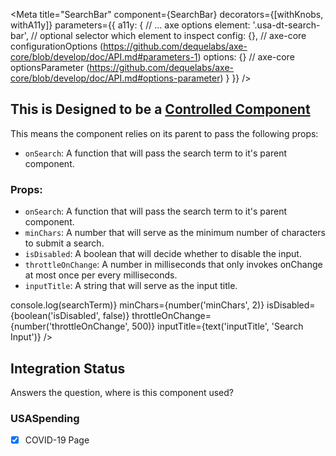 

<Meta
    title="SearchBar"
    component={SearchBar}
    decorators={[withKnobs, withA11y]}
    parameters={{
        a11y: {
            // ... axe options
            element: '.usa-dt-search-bar', // optional selector which element to inspect
            config: {}, // axe-core configurationOptions (https://github.com/dequelabs/axe-core/blob/develop/doc/API.md#parameters-1)
            options: {} // axe-core optionsParameter (https://github.com/dequelabs/axe-core/blob/develop/doc/API.md#options-parameter)
        }
    }}
/>

## This is Designed to be a [Controlled Component](https://reactjs.org/docs/forms.html#controlled-components)
This means the component relies on its parent to pass the following props:
 - `onSearch`: A function that will pass the search term to it's parent component.
 
### Props:
 - `onSearch`: A function that will pass the search term to it's parent component.
 - `minChars`: A number that will serve as the minimum number of characters to submit a search.
 - `isDisabled`: A boolean that will decide whether to disable the input.
 - `throttleOnChange`:  A number in milliseconds that only invokes onChange at most once per every milliseconds.
 - `inputTitle`: A string that will serve as the input title.

<Preview>
    <Story name='SearchBar'>
        <SearchBar
            setQuery={(searchTerm) => console.log(searchTerm)}
            minChars={number('minChars', 2)}
            isDisabled={boolean('isDisabled', false)}
            throttleOnChange={number('throttleOnChange', 500)}
            inputTitle={text('inputTitle', 'Search Input')} />
    </Story>
</Preview>

<Props of={SearchBar} />

## Integration Status
Answers the question, where is this component used?

### USASpending
- [x] COVID-19 Page

